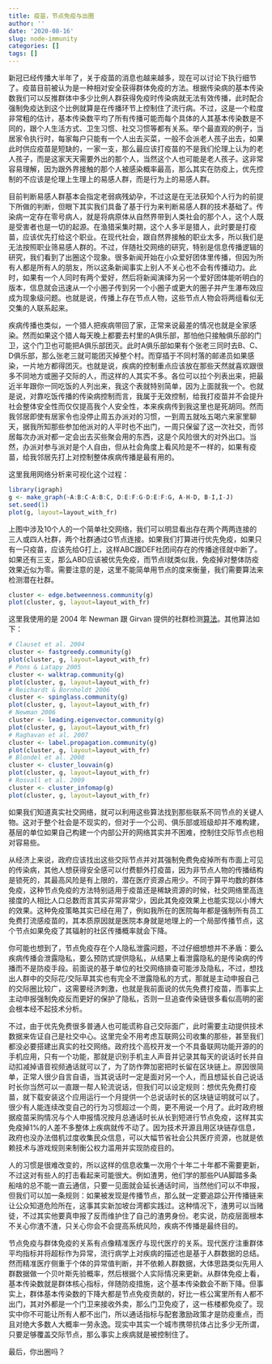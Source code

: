 ```yaml
---
title: 疫苗，节点免疫与出圈
author: ''
date: '2020-08-16'
slug: node-immunity
categories: []
tags: []
---
```


新冠已经传播大半年了，关于疫苗的消息也越来越多，现在可以讨论下执行细节了。疫苗目前被认为是一种相对安全获得群体免疫的方法。根据传染病的基本传染数我们可以反推群体中多少比例人群获得免疫时传染病就无法有效传播，此时配合强制免疫达到这个比例就算是在传播环节上控制住了流行病。不过，这是一个粒度非常粗的估计，基本传染数平均了所有传播可能而每个具体的人其基本传染数是不同的，跟个人生活方式、卫生习惯、社交习惯等都有关系。举个最直观的例子，当居家令执行时，每家每户只能有一个人出去买菜，一般不会派老人孩子出去，如果此时供应疫苗是短缺的，一家一支，那么最应该打疫苗的不是我们伦理上认为的老人孩子，而是这家天天需要外出的那个人，当然这个人也可能是老人孩子。这非常容易理解，因为跟外界接触的那个人被感染概率最高，那么其实在防疫上，优先控制的不应该是伦理上生理上的易感人群，而是行为上的易感人群。

目前判断易感人群基本会指定老弱病残幼孕，不过这是在无法获知个人行为的前提下所做的判断，但眼下其实我们具备了基于行为来判断易感人群的技术基础了。传染病一定存在零号病人，就是将病原体从自然界带到人类社会的那个人，这个人既是受害者也是一切的起源。在渔猎采集时期，这个人多半是猎人，此时要是打疫苗，应该优先打给这个职业。在现代社会，跟自然界接触的职业太多，所以我们是无法按照职业筛易感人群的。不过，伴随社交网络的研究，特别是信息传播逻辑的研究，我们看到了出圈这个现象。很多新闻开始在小众爱好团体里传播，但因为所有人都是所有人的朋友，所以这条新闻事实上别人不关心也不会有传播动力。此时，如果有一个人同时有两个爱好，然后将新闻演绎为另一个爱好团体能听明白的版本，信息就会迅速从一个小圈子传到另一个小圈子或更大的圈子并产生瀑布效应成为现象级问题。也就是说，传播上存在节点人物，这些节点人物会将两组看似无交集的人联系起来。

疾病传播也类似，一个猎人把疾病带回了家，正常来说最差的情况也就是全家感染。然而如果这个猎人每天晚上都要去村里的A俱乐部，那怕他只接触俱乐部的门卫，这个门卫也可能把A俱乐部团灭。此时A俱乐部如果有个张老三同时去B、C、D俱乐部，那么张老三就可能团灭掉整个村。而穿插于不同村落的邮递员如果感染，一片地方都得团灭。也就是说，疾病的控制重点应该放在那些天然就喜欢跟很多不同地方或圈子交际的人，而这样的人其实不多。各位可以拉个列表出来，把最近半年跟你一同吃饭的人列出来，我这个表就特别简单，因为上面就我一个。也就是说，对靠吃饭传播的传染病控制而言，我属于无效控制，给我打疫苗并不会提升社会整体安全性而仅仅提高我个人安全性，本来疾病传到我这里也是死胡同。然而我邻居即使有居家令也没停止周五办派对的习惯，一到周五就吆五喝六来家里聊天，据我所知那些参加他派对的人平时也不出门，一周只保留了这一次社交，而邻居每次办派对都一定会出去买些聚会用的东西，这是个风险很大的对外出口。当然，办派对参与派对是个人自由，但从社会角度上看风险是不一样的，如果有疫苗，给我邻居先打上对控制整体疾病传播是最有用的。

这里我用网络分析来可视化这个过程：

```r
library(igraph)
g <- make_graph(~A:B:C-A:B:C, D:E:F:G-D:E:F:G, A-H-D, B-I,I-J)
set.seed(1)
plot(g, layout=layout_with_fr)
```

上图中涉及10个人的一个简单社交网络，我们可以明显看出存在两个两两连接的三人或四人社群，两个社群通过G节点连接。如果我们打算进行优先免疫，如果只有一只疫苗，应该先给G打上，这样ABC跟DEF社团间存在的传播途径就中断了。如果还有三支，那么ABD应该被优先免疫，而节点I就类似我，免疫掉对整体防疫效果近似为零。需要注意的是，这里不能简单用节点的度来衡量，我们需要算法来检测潜在社群。

```r
cluster <- edge.betweenness.community(g) 
plot(cluster, g, layout=layout_with_fr)
```

这里我使用的是 2004 年 Newman 跟 Girvan 提供的社群检测[算法](https://journals.aps.org/pre/abstract/10.1103/PhysRevE.69.026113)。其他算法如下：

```r
# Clauset et al. 2004
cluster <- fastgreedy.community(g)
plot(cluster, g, layout=layout_with_fr)
# Pons & Latapy 2005
cluster <- walktrap.community(g)
plot(cluster, g, layout=layout_with_fr)
# Reichardt & Bornholdt 2006
cluster <- spinglass.community(g)
plot(cluster, g, layout=layout_with_fr)
# Newman 2006
cluster <- leading.eigenvector.community(g)
plot(cluster, g, layout=layout_with_fr)
# Raghavan et al. 2007
cluster <- label.propagation.community(g)
plot(cluster, g, layout=layout_with_fr)
# Blondel et al. 2008
cluster <- cluster_louvain(g)
plot(cluster, g, layout=layout_with_fr)
# Rosvall et al. 2009
cluster <- cluster_infomap(g)
plot(cluster, g, layout=layout_with_fr)
```

如果我们知道真实社交网络，就可以利用这些算法找到那些联系不同节点的关键人物。这对于整个社会是不现实的，但对于一个公司、俱乐部或班级却并不难构建，基层的单位如果自己构建一个内部公开的网络其实并不困难，控制住交际节点也相对容易些。

从经济上来说，政府应该找出这些交际节点并对其强制免费免疫掉所有市面上可见的传染病，其他人想获得安全感可以付费额外打疫苗，因为非节点人物的传播结构是锁死的，其最高风险是有上限的，潜在医疗资源占用少。不同于算平均数的群体免疫，这种节点免疫的方法特别适用于疫苗还是稀缺资源的时候，社交网络里高连接度的人相比人口总数而言其实非常非常少，因此其免疫效果上也能实现以小博大的效果。这种免疫策略其实已经在用了，例如我所在的医院每年都是强制所有员工免费打流感疫苗的，其本质原因就是医院本身就是地理上的一个局部传播节点，这个节点如果免疫了其辐射的社区传播概率就会下降。

你可能也想到了，节点免疫存在个人隐私泄露问题，不过仔细想想并不矛盾：要么疾病传播会泄露隐私，要么预防式提供隐私，从结果上看泄露隐私的是传染病的传播而不是防疫手段。前面说的基于单位的社交网络排查可能涉及隐私，不过，想找出人群中的交际花/交际草其实也有完全不泄露隐私的方式，那就是主动申报自己的交际圈比较广，这需要经济刺激，也就是我前面说的优先免费打疫苗，而事实上主动申报强制免疫反而更好的保护了隐私，否则一旦追查传染链很多看似高明的密会根本经不起技术分析。

不过，由于优先免费很多普通人也可能谎称自己交际面广，此时需要主动提供技术数据来佐证自己是社交中心。这里完全不用考虑互联网公司收集的那些，甚至我们都没必要搭建出真实的社交网络。政府找个高校开发一个不具备联网功能开源的的手机应用，只有一个功能，那就是识别手机主人声音并记录其每天的说话时长并自动扣减掉语音视频通话就可以了，为了防作弊加密把时长留在区块链上。原因很简单，正常人很少自言自语，当其说话时一定是面对另一个人，而且想延长自己说话时长你当然可以一直跟一帮人轮流说话，但我们可以设定规则：想优先免费打疫苗，就下载安装这个应用运行一个月提供一个总说话时长的区块链证明就可以了。很少有人能连续改变自己的行为习惯超过一个周，更不用说一个月了。此时政府根据疫苗采购情况与个人申报情况按月总通话时长从长到短进行节点免疫，这样其实免疫掉1%的人差不多整体上疾病就传不动了。因为技术开源且用区块链存信息，政府也没办法借机过度收集民众信息，可以大幅节省社会公共医疗资源，也就是依赖技术与游戏规则来制衡公权力滥用并实现防疫目的。

人的习惯是很难改变的，所以这样的信息收集一次用个十年二十年都不需要更新，不过这对有些人的打击看起来可能很大。例如渣男，他们学的那些PUA脚踏多条船啥的总不能一直云通信，只要一见面就会延长通话时间，当然他们可以不申报，但我们可以加一条规则：如果被发现是传播节点，那么就一定要追踪公开传播链来让公众知道危险所在，这事其实新加坡台湾都实践过。这种情况下，渣男可以当赌徒，不过其实他要真申报了反而维护住了自己的渣男身份。老实说，防疫层面根本不关心你渣不渣，只关心你会不会提高系统风险，疾病不传播是最终目的。

节点免疫与群体免疫的关系有点像精准医疗与现代医疗的关系。现代医疗注重群体平均指标并将超标作为异常，流行病学上对疾病的描述也是基于人群数据的总结。然而精准医疗侧重于个体的异常值判断，并不依赖人群数据，大体思路类似先用人群数据做一个贝叶斯先验概率，然后根据个人实际情况来更新。从群体免疫上看，基本传染数就是群体核心指标，伴随防疫措施，这个基本传染数会不断下降。但事实上，群体基本传染数的下降大都是节点免疫贡献的，好比一栋公寓里所有人都不出门，其对外都是一个门卫来接收外卖，那么门卫免疫了，这一栋楼都免疫了。现实中你不可能让所有人都不出门，所以通话指标与配套激励政策才是防疫重点，而且对绝大多数人大概率一劳永逸。现实中其实一个城市携带抗体占比多少无所谓，只要足够覆盖交际节点，那么事实上疾病就是被控制住了。

最后，你出圈吗？